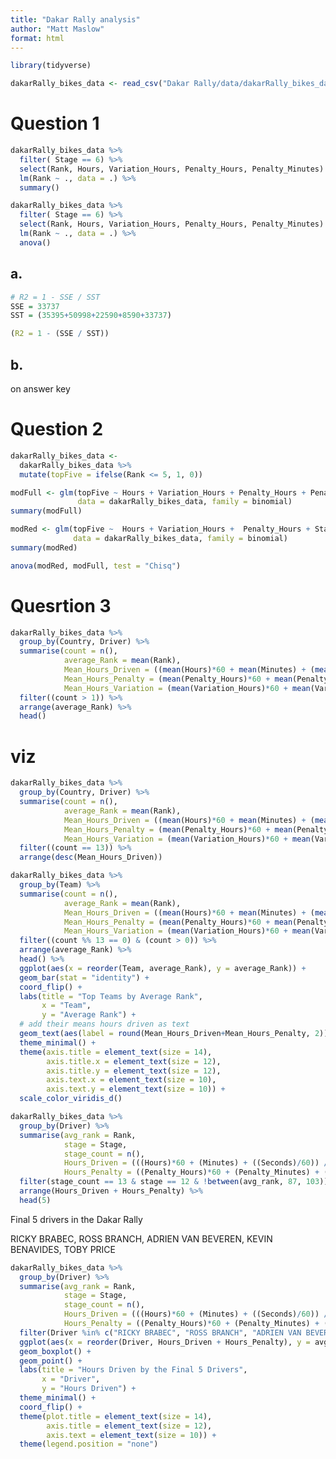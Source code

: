 ```yaml
---
title: "Dakar Rally analysis"
author: "Matt Maslow"
format: html
---
```






```r
library(tidyverse)
```



```r
dakarRally_bikes_data <- read_csv("Dakar Rally/data/dakarRally_bikes_data.csv")
```


# Question 1

```r
dakarRally_bikes_data %>%
  filter( Stage == 6) %>%
  select(Rank, Hours, Variation_Hours, Penalty_Hours, Penalty_Minutes) %>%
  lm(Rank ~ ., data = .) %>%
  summary()

dakarRally_bikes_data %>%
  filter( Stage == 6) %>%
  select(Rank, Hours, Variation_Hours, Penalty_Hours, Penalty_Minutes) %>%
  lm(Rank ~ ., data = .) %>%
  anova()
```

## a.

```r
# R2 = 1 - SSE / SST
SSE = 33737
SST = (35395+50998+22590+8590+33737)

(R2 = 1 - (SSE / SST))
```

## b.

on answer key



# Question 2

```r
dakarRally_bikes_data <- 
  dakarRally_bikes_data %>% 
  mutate(topFive = ifelse(Rank <= 5, 1, 0))
```

```r
modFull <- glm(topFive ~ Hours + Variation_Hours + Penalty_Hours + Penalty_Minutes + Stage,
               data = dakarRally_bikes_data, family = binomial)
summary(modFull)
```


```r
modRed <- glm(topFive ~  Hours + Variation_Hours +  Penalty_Hours + Stage,
              data = dakarRally_bikes_data, family = binomial)
summary(modRed)
```
```r
anova(modRed, modFull, test = "Chisq")
```



# Quesrtion 3 

```r
dakarRally_bikes_data %>%
  group_by(Country, Driver) %>%
  summarise(count = n(),
            average_Rank = mean(Rank),
            Mean_Hours_Driven = ((mean(Hours)*60 + mean(Minutes) + (mean(Seconds)/60)) / 60),
            Mean_Hours_Penalty = (mean(Penalty_Hours)*60 + mean(Penalty_Minutes) + (mean(Penalty_Seconds)/60)) / 60,
            Mean_Hours_Variation = (mean(Variation_Hours)*60 + mean(Variation_Minutes) + (mean(Variation_Seconds)/60)) / 60) %>%
  filter((count > 1)) %>%
  arrange(average_Rank) %>%
  head()
```



# viz
```r
dakarRally_bikes_data %>%
  group_by(Country, Driver) %>%
  summarise(count = n(),
            average_Rank = mean(Rank),
            Mean_Hours_Driven = ((mean(Hours)*60 + mean(Minutes) + (mean(Seconds)/60)) / 60),
            Mean_Hours_Penalty = (mean(Penalty_Hours)*60 + mean(Penalty_Minutes) + (mean(Penalty_Seconds)/60)) / 60,
            Mean_Hours_Variation = (mean(Variation_Hours)*60 + mean(Variation_Minutes) + (mean(Variation_Seconds)/60)) / 60) %>%
  filter((count == 13)) %>%
  arrange(desc(Mean_Hours_Driven))
```

```r
dakarRally_bikes_data %>%
  group_by(Team) %>%
  summarise(count = n(),
            average_Rank = mean(Rank),
            Mean_Hours_Driven = ((mean(Hours)*60 + mean(Minutes) + (mean(Seconds)/60)) / 60),
            Mean_Hours_Penalty = (mean(Penalty_Hours)*60 + mean(Penalty_Minutes) + (mean(Penalty_Seconds)/60)) / 60,
            Mean_Hours_Variation = (mean(Variation_Hours)*60 + mean(Variation_Minutes) + (mean(Variation_Seconds)/60)) / 60) %>%
  filter((count %% 13 == 0) & (count > 0)) %>%
  arrange(average_Rank) %>% 
  head() %>%
  ggplot(aes(x = reorder(Team, average_Rank), y = average_Rank)) +
  geom_bar(stat = "identity") +
  coord_flip() +
  labs(title = "Top Teams by Average Rank",
       x = "Team",
       y = "Average Rank") +
  # add their means hours driven as text
  geom_text(aes(label = round(Mean_Hours_Driven+Mean_Hours_Penalty, 2)), hjust = -0.1) +
  theme_minimal() +
  theme(axis.title = element_text(size = 14),
        axis.title.x = element_text(size = 12),
        axis.title.y = element_text(size = 12),
        axis.text.x = element_text(size = 10),
        axis.text.y = element_text(size = 10)) +
  scale_color_viridis_d()
```

```r
dakarRally_bikes_data %>%
  group_by(Driver) %>%
  summarise(avg_rank = Rank,
            stage = Stage,
            stage_count = n(),
            Hours_Driven = (((Hours)*60 + (Minutes) + ((Seconds)/60)) / 60),
            Hours_Penalty = ((Penalty_Hours)*60 + (Penalty_Minutes) + ((Penalty_Seconds)/60)) / 60) %>%
  filter(stage_count == 13 & stage == 12 & !between(avg_rank, 87, 103)) %>% # drivers skew result as they could have be disqualified
  arrange(Hours_Driven + Hours_Penalty) %>%
  head(5)
```
Final 5 drivers in the Dakar Rally

RICKY BRABEC, ROSS BRANCH, ADRIEN VAN BEVEREN, KEVIN BENAVIDES, TOBY PRICE

```r
dakarRally_bikes_data %>%
  group_by(Driver) %>%
  summarise(avg_rank = Rank,
            stage = Stage,
            stage_count = n(),
            Hours_Driven = (((Hours)*60 + (Minutes) + ((Seconds)/60)) / 60),
            Hours_Penalty = ((Penalty_Hours)*60 + (Penalty_Minutes) + ((Penalty_Seconds)/60)) / 60) %>%
  filter(Driver %in% c("RICKY BRABEC", "ROSS BRANCH", "ADRIEN VAN BEVEREN", "KEVIN BENAVIDES", "TOBY PRICE")) %>%
  ggplot(aes(x = reorder(Driver, Hours_Driven + Hours_Penalty), y = avg_rank, fill = Driver)) +
  geom_boxplot() +
  geom_point() +
  labs(title = "Hours Driven by the Final 5 Drivers",
       x = "Driver",
       y = "Hours Driven") +
  theme_minimal() +
  coord_flip() +
  theme(plot.title = element_text(size = 14),
        axis.title = element_text(size = 12),
        axis.text = element_text(size = 10)) +
  theme(legend.position = "none")
```




